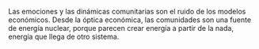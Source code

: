 Las emociones y las dinámicas comunitarias son el ruido de los modelos económicos. Desde la óptica económica, las comunidades son una fuente de energía nuclear, porque parecen crear energía a partir de la nada, energía que llega de otro sistema.
